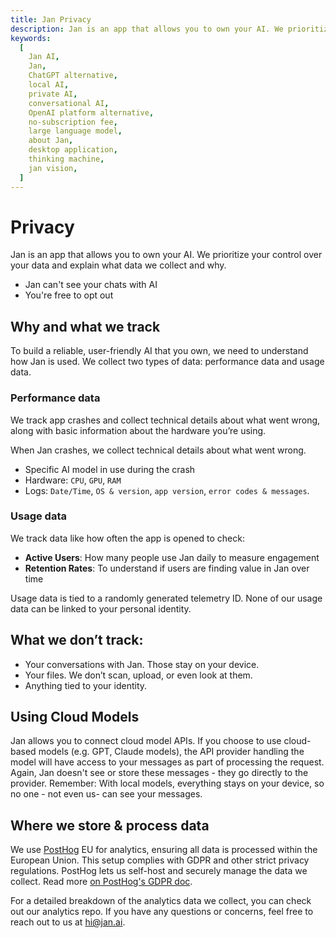 ```yaml
---
title: Jan Privacy
description: Jan is an app that allows you to own your AI. We prioritize your control over your data and explain what data we collect and why.
keywords:
  [
    Jan AI,
    Jan,
    ChatGPT alternative,
    local AI,
    private AI,
    conversational AI,
    OpenAI platform alternative,
    no-subscription fee,
    large language model,
    about Jan,
    desktop application,
    thinking machine,
    jan vision,
  ]
---
```


# Privacy

Jan is an app that allows you to own your AI. We prioritize your control over your data and explain what data we collect and why. 

- Jan can't see your chats with AI
- You're free to opt out

## Why and what we track

To build a reliable, user-friendly AI that you own, we need to understand how Jan is used. We collect two types of data: performance data and usage data.

### Performance data
We track app crashes and collect technical details about what went wrong, along with basic information about the hardware you’re using.

When Jan crashes, we collect technical details about what went wrong.

- Specific AI model in use during the crash
- Hardware: `CPU`, `GPU`, `RAM`
- Logs: `Date/Time`, `OS & version`, `app version`, `error codes & messages`.

### Usage data

We track data like how often the app is opened to check:

- **Active Users**: How many people use Jan daily to measure engagement
- **Retention Rates**: To understand if users are finding value in Jan over time

Usage data is tied to a randomly generated telemetry ID. None of our usage data can be linked to your personal identity.

## What we **don’t** track:
- Your conversations with Jan. Those stay on your device.
- Your files. We don’t scan, upload, or even look at them.
- Anything tied to your identity.

## Using Cloud Models

Jan allows you to connect cloud model APIs. If you choose to use cloud-based models (e.g. GPT, Claude models), the API provider handling the model will have access to your messages as part of processing the request. Again, Jan doesn't see or store these messages - they go directly to the provider. Remember: With local models, everything stays on your device, so no one - not even us- can see your messages.

## Where we store & process data
We use [PostHog](https://posthog.com/eu) EU for analytics, ensuring all data is processed within the European Union. This setup complies with GDPR and other strict privacy regulations. PostHog lets us self-host and securely manage the data we collect. Read more [on PostHog's GDPR doc](https://posthog.com/docs/privacy/gdpr-compliance).

For a detailed breakdown of the analytics data we collect, you can check out our analytics repo. If you have any questions or concerns, feel free to reach out to us at hi@jan.ai.